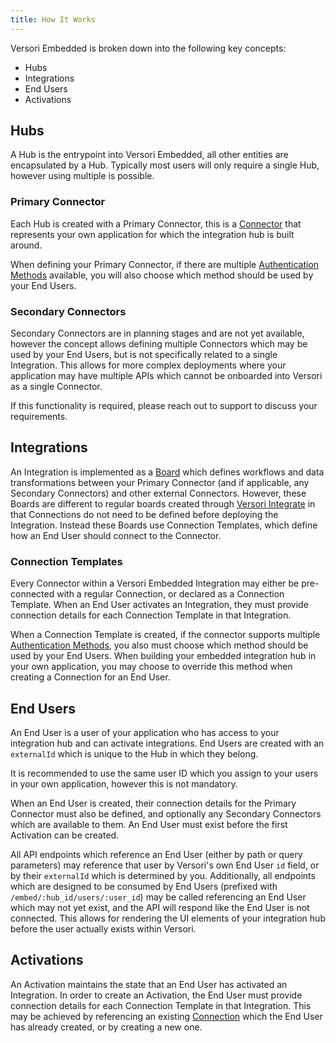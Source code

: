 ```yaml
---
title: How It Works
---
```


Versori Embedded is broken down into the following key concepts:

- Hubs
- Integrations
- End Users
- Activations

## Hubs

A Hub is the entrypoint into Versori Embedded, all other entities are encapsulated by a Hub. Typically most users will
only require a single Hub, however using multiple is possible.

### Primary Connector

Each Hub is created with a Primary Connector, this is a [Connector](/legacy/concepts/connectors) that represents your
own application for which the integration hub is built around.

When defining your Primary Connector, if there are multiple
[Authentication Methods](/legacy/concepts/connectors/authentication-methods) available, you will also choose which
method should be used by your End Users.

### Secondary Connectors

<Note>
Secondary Connectors are in planning stages and are not yet available, however the concept allows defining multiple
Connectors which may be used by your End Users, but is not specifically related to a single Integration. This allows for
more complex deployments where your application may have multiple APIs which cannot be onboarded into Versori as a
single Connector.

If this functionality is required, please reach out to support to discuss your requirements.

</Note>

## Integrations

An Integration is implemented as a [Board](/legacy/concepts/boards) which defines workflows and data transformations
between your Primary Connector (and if applicable, any Secondary Connectors) and other external Connectors. However,
these Boards are different to regular boards created through [Versori Integrate](/legacy/integrate) in that Connections
do not need to be defined before deploying the Integration. Instead these Boards use Connection Templates, which define
how an End User should connect to the Connector.

### Connection Templates

Every Connector within a Versori Embedded Integration may either be pre-connected with a regular Connection, or declared
as a Connection Template. When an End User activates an Integration, they must provide connection details for each
Connection Template in that Integration.

When a Connection Template is created, if the connector supports multiple
[Authentication Methods](/legacy/concepts/connectors/authentication-methods), you also must choose which method should
be used by your End Users. When building your embedded integration hub in your own application, you may choose to
override this method when creating a Connection for an End User.

## End Users

An End User is a user of your application who has access to your integration hub and can activate integrations. End
Users are created with an `externalId` which is unique to the Hub in which they belong.

<Note>
    It is recommended to use the same user ID which you assign to your users in your own application, however this is
    not mandatory.
</Note>

When an End User is created, their connection details for the Primary Connector must also be defined, and optionally any
Secondary Connectors which are available to them. An End User must exist before the first Activation can be created.

All API endpoints which reference an End User (either by path or query parameters) may reference that user by Versori's
own End User `id` field, or by their `externalId` which is determined by you. Additionally, all endpoints which are
designed to be consumed by End Users (prefixed with `/embed/:hub_id/users/:user_id`) may be called referencing an End
User which may not yet exist, and the API will respond like the End User is not connected. This allows for rendering the
UI elements of your integration hub before the user actually exists within Versori.

## Activations

An Activation maintains the state that an End User has activated an Integration. In order to create an Activation, the
End User must provide connection details for each Connection Template in that Integration. This may be achieved by
referencing an existing [Connection](/legacy/concepts/connectors/connections) which the End User has already created, or
by creating a new one.
